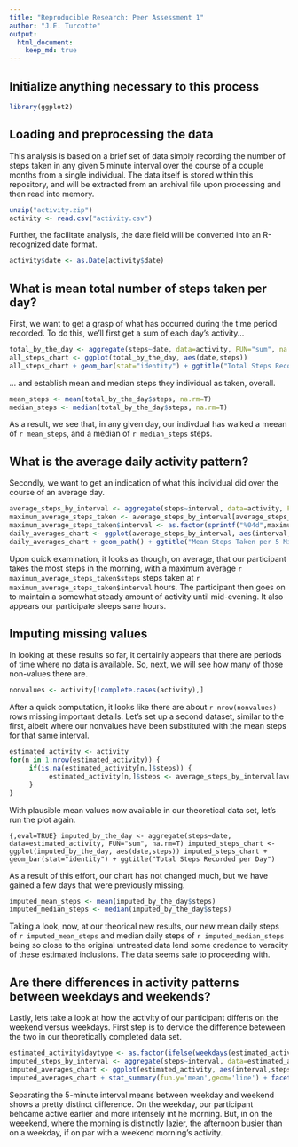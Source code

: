 ```yaml
---
title: "Reproducible Research: Peer Assessment 1"
author: "J.E. Turcotte"
output: 
  html_document:
    keep_md: true
---
```


## Initialize anything necessary to this process
     
```r
library(ggplot2)
```

## Loading and preprocessing the data
This analysis is based on a brief set of data simply recording the number of steps taken in any given 5 minute interval over the course of a couple months from a single individual.  The data itself is stored within this repository, and will be extracted from an archival file upon processing and then read into memory.

```r
unzip("activity.zip")
activity <- read.csv("activity.csv")
```

Further, the facilitate analysis, the date field will be converted into an R-recognized date format.    

```r
activity$date <- as.Date(activity$date)
```
     
## What is mean total number of steps taken per day?
First, we want to get a grasp of what has occurred during the time period recorded.  To do this, we'll first get a sum of each day's activity...

```r
total_by_the_day <- aggregate(steps~date, data=activity, FUN="sum", na.rm=T)
all_steps_chart <- ggplot(total_by_the_day, aes(date,steps))
all_steps_chart + geom_bar(stat="identity") + ggtitle("Total Steps Recorded per Day")
```
     
... and establish mean and median steps they individual as taken, overall.

```r
mean_steps <- mean(total_by_the_day$steps, na.rm=T)
median_steps <- median(total_by_the_day$steps, na.rm=T)
```
     
As a result, we see that, in any given day, our indivdual has walked a meean of `r mean_steps`, and a median of `r median_steps` steps.
     
## What is the average daily activity pattern?
Secondly, we want to get an indication of what this individual did over the course of an average day.

```r
average_steps_by_interval <- aggregate(steps~interval, data=activity, FUN="mean", na.rm=T)
maximum_average_steps_taken <- average_steps_by_interval[average_steps_by_interval$steps==max(average_steps_by_interval$steps),]
maximum_average_steps_taken$interval <- as.factor(sprintf("%04d",maximum_average_steps_taken$interval))
daily_averages_chart <- ggplot(average_steps_by_interval, aes(interval,steps))
daily_averages_chart + geom_path() + ggtitle("Mean Steps Taken per 5 Minute Interval") + xlab("Minutes of Day")
```
     
Upon quick examination, it looks as though, on average, that our participant takes the most steps in the morning, with a maximum average `r maximum_average_steps_taken$steps` steps taken at `r maximum_average_steps_taken$interval` hours.  The participant then goes on to maintain a somewhat steady amount of activity until mid-evening.  It also appears our participate sleeps sane hours.

## Imputing missing values
In looking at these results so far, it certainly appears that there are periods of time where no data is available.  So, next, we will see how many of those non-values there are.

```r
nonvalues <- activity[!complete.cases(activity),]
```

After a quick computation, it looks like there are about `r nrow(nonvalues)` rows missing important details.  Let's set up a second dataset, similar to the first, albeit where our nonvalues have been substituted with the mean steps for that same interval.

```r
estimated_activity <- activity
for(n in 1:nrow(estimated_activity)) { 
     if(is.na(estimated_activity[n,]$steps)) { 
          estimated_activity[n,]$steps <- average_steps_by_interval[average_steps_by_interval$interval==estimated_activity[n,]$interval,]$steps
     }
}
```

With plausible mean values now available in our theoretical data set, let's run the plot again.

```{,eval=TRUE}
imputed_by_the_day <- aggregate(steps~date, data=estimated_activity, FUN="sum", na.rm=T)
imputed_steps_chart <- ggplot(imputed_by_the_day, aes(date,steps))
imputed_steps_chart + geom_bar(stat="identity") + ggtitle("Total Steps Recorded per Day")
```
     
As a result of this effort, our chart has not changed much, but we have gained a few days that were previously missing.

```r
imputed_mean_steps <- mean(imputed_by_the_day$steps)
imputed_median_steps <- median(imputed_by_the_day$steps)
```

Taking a look, now, at our theorical new results, our new mean daily steps of `r imputed_mean_steps` and median daily steps of `r imputed_median_steps` being so close to the original untreated data lend some credence to veracity of these estimated inclusions.  The data seems safe to proceeding with.

## Are there differences in activity patterns between weekdays and weekends?
Lastly, lets take a look at how the activity of our participant differts on the weekend versus weekdays.  First step is to dervice the difference beteween the two in our theoretically completed data set.

```r
estimated_activity$daytype <- as.factor(ifelse(weekdays(estimated_activity$date) %in% c("Saturday","Sunday"), "weekend", "weekday"))
imputed_steps_by_interval <- aggregate(steps~interval, data=estimated_activity, FUN="mean", na.rm=T)
imputed_averages_chart <- ggplot(estimated_activity, aes(interval,steps))
imputed_averages_chart + stat_summary(fun.y='mean',geom='line') + facet_wrap(~daytype,nrow=2) + ggtitle("Imputed Mean Steps Taken per 5 Minute Interval")
```

Separating the 5-minute interval means between weekday and weekend shows a pretty distinct difference.  On the weekday, our participant behcame active earlier and more intensely int he morning.  But, in on the weeekend, where the morning is distinctly lazier, the afternoon busier than on a weekday, if on par with a weekend morning's activity.
